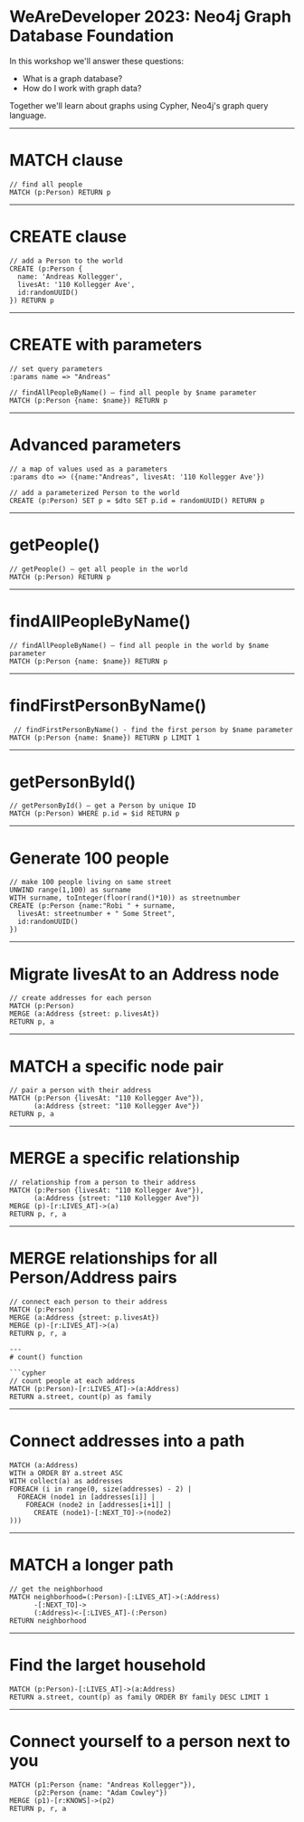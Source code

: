# WeAreDeveloper 2023: Neo4j Graph Database Foundation

In this workshop we'll answer these questions:

- What is a graph database?
- How do I work with graph data?

Together we'll learn about graphs using Cypher, Neo4j's graph query language.

---
# MATCH clause

```cypher
// find all people
MATCH (p:Person) RETURN p
```

---

# CREATE clause

```cypher
// add a Person to the world
CREATE (p:Person {
  name: 'Andreas Kollegger',
  livesAt: '110 Kollegger Ave',
  id:randomUUID()
}) RETURN p
```

---

# CREATE with parameters

```cypher
// set query parameters
:params name => "Andreas"
```
  
```cypher
// findAllPeopleByName() – find all people by $name parameter
MATCH (p:Person {name: $name}) RETURN p
```

---

# Advanced parameters

```cypher
// a map of values used as a parameters
:params dto => ({name:"Andreas", livesAt: '110 Kollegger Ave'})
```

```cypher
// add a parameterized Person to the world
CREATE (p:Person) SET p = $dto SET p.id = randomUUID() RETURN p
```

---
# getPeople() 

```cypher
// getPeople() – get all people in the world
MATCH (p:Person) RETURN p
```

---
# findAllPeopleByName()

```cypher
// findAllPeopleByName() – find all people in the world by $name parameter
MATCH (p:Person {name: $name}) RETURN p
```

---
# findFirstPersonByName()

```cypher
 // findFirstPersonByName() - find the first person by $name parameter
MATCH (p:Person {name: $name}) RETURN p LIMIT 1
```

---
# getPersonById()

```cypher
// getPersonById() – get a Person by unique ID
MATCH (p:Person) WHERE p.id = $id RETURN p
```

---
# Generate 100 people
```cypher
// make 100 people living on same street
UNWIND range(1,100) as surname
WITH surname, toInteger(floor(rand()*10)) as streetnumber
CREATE (p:Person {name:"Robi " + surname, 
  livesAt: streetnumber + " Some Street", 
  id:randomUUID()
})
```

---
# Migrate livesAt to an Address node

```cypher
// create addresses for each person
MATCH (p:Person)
MERGE (a:Address {street: p.livesAt})
RETURN p, a
```
---
# MATCH a specific node pair

```cypher
// pair a person with their address
MATCH (p:Person {livesAt: "110 Kollegger Ave"}),
      (a:Address {street: "110 Kollegger Ave"})
RETURN p, a
```

---
# MERGE a specific relationship

```cypher
// relationship from a person to their address
MATCH (p:Person {livesAt: "110 Kollegger Ave"}),
      (a:Address {street: "110 Kollegger Ave"})
MERGE (p)-[r:LIVES_AT]->(a)
RETURN p, r, a
```

---
# MERGE relationships for all Person/Address pairs

```cypher
// connect each person to their address
MATCH (p:Person)
MERGE (a:Address {street: p.livesAt})
MERGE (p)-[r:LIVES_AT]->(a)
RETURN p, r, a

---
# count() function

```cypher
// count people at each address
MATCH (p:Person)-[r:LIVES_AT]->(a:Address)
RETURN a.street, count(p) as family
```
---
# Connect addresses into a path

```cypher
MATCH (a:Address)
WITH a ORDER BY a.street ASC
WITH collect(a) as addresses
FOREACH (i in range(0, size(addresses) - 2) |
  FOREACH (node1 in [addresses[i]] |
    FOREACH (node2 in [addresses[i+1]] |
      CREATE (node1)-[:NEXT_TO]->(node2)
)))
```

---
# MATCH a longer path

```cypher
// get the neighborhood
MATCH neighborhood=(:Person)-[:LIVES_AT]->(:Address)
      -[:NEXT_TO]->
      (:Address)<-[:LIVES_AT]-(:Person)
RETURN neighborhood
```

---
# Find the larget household

```cypher
MATCH (p:Person)-[:LIVES_AT]->(a:Address)
RETURN a.street, count(p) as family ORDER BY family DESC LIMIT 1
```
---
# Connect yourself to a person next to you

```cypher
MATCH (p1:Person {name: "Andreas Kollegger"}),
      (p2:Person {name: "Adam Cowley"})
MERGE (p1)-[r:KNOWS]->(p2)
RETURN p, r, a
```
